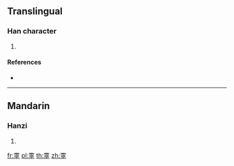 {{character info/new}}
==Translingual==

===Han character===
{{Han char|rn=173|rad=雨|as=05|sn=13|four=10409|canj=MBHFD}}

# {{defn|Han|sort=雨05}}

====References====
* {{Han ref|kx=1373.091|dkj=42258|hdz=64060.070|uh=96FD|ud=38653|bh=E0D7|bd=57559}}

----

==Mandarin==

===Hanzi===
{{cmn-hanzi|pin=[[xíng]] ([[xing2]])|wg=hsing<sup>2</sup>}}

# {{defn|lang=cmn|sort=雨05}}

[[fr:雽]]
[[pl:雽]]
[[th:雽]]
[[zh:雽]]